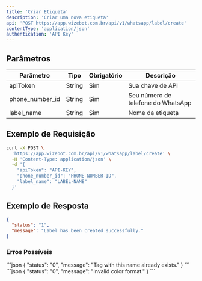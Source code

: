```yaml
---
title: 'Criar Etiqueta'
description: 'Criar uma nova etiqueta'
api: 'POST https://app.wizebot.com.br/api/v1/whatsapp/label/create'
contentType: 'application/json'
authentication: 'API Key'
---
```


## Parâmetros

| Parâmetro | Tipo | Obrigatório | Descrição |
|-----------|------|-------------|-----------|
| apiToken | String | Sim | Sua chave de API |
| phone_number_id | String | Sim | Seu número de telefone do WhatsApp |
| label_name | String | Sim | Nome da etiqueta |

## Exemplo de Requisição

```bash
curl -X POST \
  'https://app.wizebot.com.br/api/v1/whatsapp/label/create' \
  -H 'Content-Type: application/json' \
  -d '{
    "apiToken": "API-KEY",
    "phone_number_id": "PHONE-NUMBER-ID",
    "label_name": "LABEL-NAME"
  }'
```

## Exemplo de Resposta

```json
{
  "status": "1",
  "message": "Label has been created successfully."
}
```

### Erros Possíveis

<AccordionGroup>
  <Accordion title="Etiqueta já existe" icon="xmark">
    ```json
    {
      "status": "0",
      "message": "Tag with this name already exists."
    }
    ```
  </Accordion>

  <Accordion title="Cor inválida" icon="palette">
    ```json
    {
      "status": "0",
      "message": "Invalid color format."
    }
    ```
  </Accordion>
</AccordionGroup>
